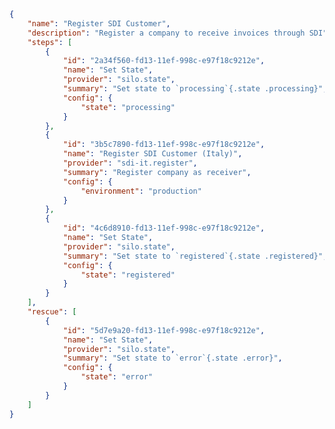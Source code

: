 ```json
{
    "name": "Register SDI Customer",
    "description": "Register a company to receive invoices through SDI",
    "steps": [
        {
            "id": "2a34f560-fd13-11ef-998c-e97f18c9212e",
            "name": "Set State",
            "provider": "silo.state",
            "summary": "Set state to `processing`{.state .processing}",
            "config": {
                "state": "processing"
            }
        },
        {
            "id": "3b5c7890-fd13-11ef-998c-e97f18c9212e",
            "name": "Register SDI Customer (Italy)",
            "provider": "sdi-it.register",
            "summary": "Register company as receiver",
            "config": {
                "environment": "production"
            }
        },
        {
            "id": "4c6d8910-fd13-11ef-998c-e97f18c9212e",
            "name": "Set State",
            "provider": "silo.state",
            "summary": "Set state to `registered`{.state .registered}",
            "config": {
                "state": "registered"
            }
        }
    ],
    "rescue": [
        {
            "id": "5d7e9a20-fd13-11ef-998c-e97f18c9212e",
            "name": "Set State",
            "provider": "silo.state",
            "summary": "Set state to `error`{.state .error}",
            "config": {
                "state": "error"
            }
        }
    ]
}
```
